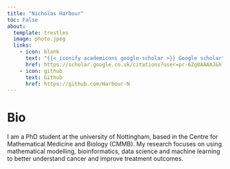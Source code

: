 ```yaml
---
title: "Nicholas Harbour"
toc: False
about:
  template: trestles
  image: photo.jpeg
  links:
    - icon: blank
      text: "{{< iconify academicons google-scholar >}} Google scholar"
      href: https://scholar.google.co.uk/citations?user=pr-6Zg0AAAAJ&hl=en&oi=ao
    - icon: github
      text: Github
      href: https://github.com/Harbour-N
---
```


# Bio

I am a PhD student at the university of Nottingham, based in the Centre for Mathematical Medicine and Biology (CMMB). My research focuses on using mathematical modelling, bioinformatics, data science and machine learning to better understand cancer and improve treatment outcomes.
